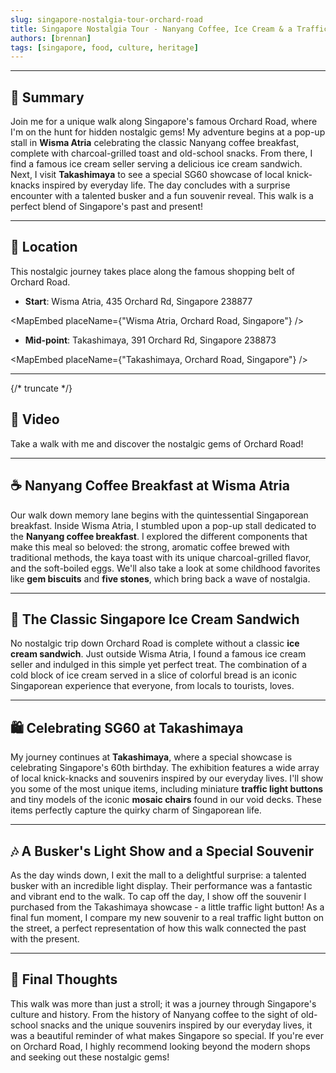 ```yaml
---
slug: singapore-nostalgia-tour-orchard-road
title: Singapore Nostalgia Tour - Nanyang Coffee, Ice Cream & a Traffic Light Button?!
authors: [brennan]
tags: [singapore, food, culture, heritage]
---
```



---

## 📝 **Summary**

Join me for a unique walk along Singapore's famous Orchard Road, where I'm on the hunt for hidden nostalgic gems! My adventure begins at a pop-up stall in **Wisma Atria** celebrating the classic Nanyang coffee breakfast, complete with charcoal-grilled toast and old-school snacks. From there, I find a famous ice cream seller serving a delicious ice cream sandwich. Next, I visit **Takashimaya** to see a special SG60 showcase of local knick-knacks inspired by everyday life. The day concludes with a surprise encounter with a talented busker and a fun souvenir reveal. This walk is a perfect blend of Singapore's past and present!

---

## 📍 Location

This nostalgic journey takes place along the famous shopping belt of Orchard Road.

- **Start**: Wisma Atria, 435 Orchard Rd, Singapore 238877

<MapEmbed placeName={"Wisma Atria, Orchard Road, Singapore"} />

- **Mid-point**: Takashimaya, 391 Orchard Rd, Singapore 238873

<MapEmbed placeName={"Takashimaya, Orchard Road, Singapore"} />

---

{/* truncate */}

## 🎥 Video

Take a walk with me and discover the nostalgic gems of Orchard Road!

<YouTubeEmbed videoId="DJyeWJYQqZA" />

---

## ☕ Nanyang Coffee Breakfast at Wisma Atria

Our walk down memory lane begins with the quintessential Singaporean breakfast. Inside Wisma Atria, I stumbled upon a pop-up stall dedicated to the **Nanyang coffee breakfast**. I explored the different components that make this meal so beloved: the strong, aromatic coffee brewed with traditional methods, the kaya toast with its unique charcoal-grilled flavor, and the soft-boiled eggs. We'll also take a look at some childhood favorites like **gem biscuits** and **five stones**, which bring back a wave of nostalgia.

---

## 🍦 The Classic Singapore Ice Cream Sandwich

No nostalgic trip down Orchard Road is complete without a classic **ice cream sandwich**. Just outside Wisma Atria, I found a famous ice cream seller and indulged in this simple yet perfect treat. The combination of a cold block of ice cream served in a slice of colorful bread is an iconic Singaporean experience that everyone, from locals to tourists, loves.

---

## 🛍️ Celebrating SG60 at Takashimaya

My journey continues at **Takashimaya**, where a special showcase is celebrating Singapore's 60th birthday. The exhibition features a wide array of local knick-knacks and souvenirs inspired by our everyday lives. I'll show you some of the most unique items, including miniature **traffic light buttons** and tiny models of the iconic **mosaic chairs** found in our void decks. These items perfectly capture the quirky charm of Singaporean life.

---

## 🎶 A Busker's Light Show and a Special Souvenir

As the day winds down, I exit the mall to a delightful surprise: a talented busker with an incredible light display. Their performance was a fantastic and vibrant end to the walk. To cap off the day, I show off the souvenir I purchased from the Takashimaya showcase - a little traffic light button! As a final fun moment, I compare my new souvenir to a real traffic light button on the street, a perfect representation of how this walk connected the past with the present.

---

## 💬 Final Thoughts

This walk was more than just a stroll; it was a journey through Singapore's culture and history. From the history of Nanyang coffee to the sight of old-school snacks and the unique souvenirs inspired by our everyday lives, it was a beautiful reminder of what makes Singapore so special. If you're ever on Orchard Road, I highly recommend looking beyond the modern shops and seeking out these nostalgic gems!
